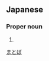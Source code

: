 ==Japanese==
{{ja-kanjitab|的|場}}

===Proper noun===
{{ja-pos|proper|まとば}}

# {{surname|lang=ja}}

[[Category:Japanese surnames|まとば]]